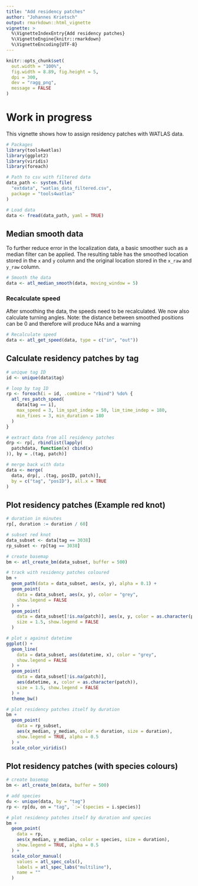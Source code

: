 ```yaml
---
title: "Add residency patches"
author: "Johannes Krietsch"
output: rmarkdown::html_vignette
vignette: >
  %\VignetteIndexEntry{Add residency patches}
  %\VignetteEngine{knitr::rmarkdown}
  %\VignetteEncoding{UTF-8}
---
```


```r
knitr::opts_chunk$set(
  out.width = "100%",
  fig.width = 8.89, fig.height = 5,
  dpi = 300,
  dev = "ragg_png",
  message = FALSE
)
```

# Work in progress

This vignette shows how to assign residency patches with WATLAS data. 

```r
# Packages
library(tools4watlas)
library(ggplot2)
library(viridis)
library(foreach)

# Path to csv with filtered data
data_path <- system.file(
  "extdata", "watlas_data_filtered.csv",
  package = "tools4watlas"
)

# Load data
data <- fread(data_path, yaml = TRUE)

```


## Median smooth data

To further reduce error in the localization data, a basic smoother such as a median filter can be applied. The resulting table has the smoothed location stored in the `x` and `y` column and the original location stored in the `x_raw` and `y_raw` column. 

```r
# Smooth the data
data <- atl_median_smooth(data, moving_window = 5)
```

### Recalculate speed

After smoothing the data, the speeds need to be recalculated. We now also calculate turning angles. 
Note: the distance between smoothed positions can be 0 and therefore will produce NAs and a warning

```r
# Recalculate speed
data <- atl_get_speed(data, type = c("in", "out"))
```

## Calculate residency patches by tag

```r
# unique tag ID
id <- unique(data$tag)

# loop by tag ID
rp <- foreach(i = id, .combine = "rbind") %do% {
  atl_res_patch_speed(
    data[tag == i],
    max_speed = 3, lim_spat_indep = 50, lim_time_indep = 180,
    min_fixes = 3, min_duration = 180
  )
}

# extract data from all residency patches
drp <- rp[, rbindlist(lapply(
  patchdata, function(x) cbind(x)
)), by = .(tag, patch)]

# merge back with data
data <- merge(
  data, drp[, .(tag, posID, patch)],
  by = c("tag", "posID"), all.x = TRUE
)
```

## Plot residency patches (Example red knot)

```r
# duration in minutes
rp[, duration := duration / 60]

# subset red knot
data_subset <- data[tag == 3038]
rp_subset <- rp[tag == 3038]

# create basemap
bm <- atl_create_bm(data_subset, buffer = 500)

# track with residency patches coloured
bm +
  geom_path(data = data_subset, aes(x, y), alpha = 0.1) +
  geom_point(
    data = data_subset, aes(x, y), color = "grey",
    show.legend = FALSE
  ) +
  geom_point(
    data = data_subset[!is.na(patch)], aes(x, y, color = as.character(patch)),
    size = 1.5, show.legend = FALSE
  )

# plot x against datetime
ggplot() +
  geom_line(
    data = data_subset, aes(datetime, x), color = "grey",
    show.legend = FALSE
  ) +
  geom_point(
    data = data_subset[!is.na(patch)],
    aes(datetime, x, color = as.character(patch)),
    size = 1.5, show.legend = FALSE
  ) +
  theme_bw()

# plot residency patches itself by duration
bm +
  geom_point(
    data = rp_subset,
    aes(x_median, y_median, color = duration, size = duration),
    show.legend = TRUE, alpha = 0.5
  ) +
  scale_color_viridis()
```

## Plot residency patches (with species colours)

```r
# create basemap
bm <- atl_create_bm(data, buffer = 500)

# add species
du <- unique(data, by = "tag")
rp <- rp[du, on = "tag", `:=`(species = i.species)]

# plot residency patches itself by duration and species
bm +
  geom_point(
    data = rp,
    aes(x_median, y_median, color = species, size = duration),
    show.legend = TRUE, alpha = 0.5
  ) +
  scale_color_manual(
    values = atl_spec_cols(),
    labels = atl_spec_labs("multiline"),
    name = ""
  )
```
